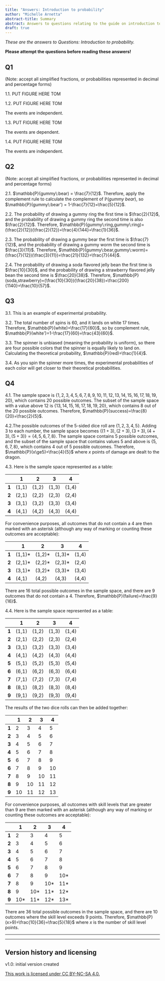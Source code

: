 ```yaml
---
title: "Answers: Introduction to probability"
author: "Michelle Arnetta"
abstract-title: Summary
abstract: Answers to questions relating to the guide on introduction to probability.
draft: true
---
```


*These are the answers to Questions: Introduction to probability.*

**Please attempt the questions before reading these answers!**

## Q1 {.unnumbered}

(Note: accept all simplified fractions, or probabilities represented in decimal and percentage forms)

1.1. PUT FIGURE HERE TOM

1.2. PUT FIGURE HERE TOM

The events are independent.

1.3. PUT FIGURE HERE TOM

The events are dependent.

1.4. PUT FIGURE HERE TOM

The events are independent.

## Q2 {.unnumbered}

(Note: accept all simplified fractions, or probabilities represented in decimal and percentage forms)

2.1. $\mathbb{P}(gummy\:bear) = \frac{7}{12}$. Therefore, apply the complement rule to calculate the complement of $\mathbb{P}(gummy\:bear)$, so $\mathbb{P}(gummy\:bear') = 1-\frac{7}{12}=\frac{5}{12}$.

2.2. The probability of drawing a gummy ring the first time is $\frac{2}{12}$, and the probability of drawing a gummy ring the second time is also $\frac{2}{12}$. Therefore, $\mathbb{P}(gummy\:ring,gummy\:ring)=(\frac{2}{12})(\frac{2}{12})=\frac{4}{144}=\frac{1}{36}$.

2.3. The probability of drawing a gummy bear the first time is $\frac{7}{12}$, and the probability of drawing a gummy worm the second time is $\frac{3}{11}$. Therefore, $\mathbb{P}(gummy\:bear,gummy\:worm)=(\frac{7}{12})(\frac{3}{11})=\frac{21}{132}=\frac{7}{44}$.

2.4. The probability of drawing a soda flavored jelly bean the first time is $\frac{10}{30}$, and the probability of drawing a strawberry flavored jelly bean the second time is $\frac{20}{38}$. Therefore, $\mathbb{P}(soda,strawberry)=(\frac{10}{30})(\frac{20}{38})=\frac{200}{1140}=\frac{10}{57}$.

## Q3 {.unnumbered}

3.1. This is an example of experimental probability.

3.2. The total number of spins is 60, and it lands on white 17 times. Therefore, $\mathbb{P}(white)=\frac{17}{60}$, so by complement rule, $\mathbb{P}(white')=1-\frac{17}{60}=\frac{43}{60}$.

3.3. The spinner is unbiased (meaning the probability is uniform), so there are four possible colors that the spinner is equally likely to land on. Calculating the theoretical probability, $\mathbb{P}(red)=\frac{1}{4}$.

3.4. As you spin the spinner more times, the experimental probabilities of each color will get closer to their theoretical probabilities.

## Q4 {.unnumbered}

4.1. The sample space is $\{1,2,3,4,5,6,7,8,9,10,11,12,13,14,15,16,17,18,19,20\}$, which contains 20 possible outcomes. The subset of the sample space with a value above 12 is $\{13,14,15,16,17,18,19,20\}$, which contains 8 out of the 20 possible outcomes. Therefore, $\mathbb{P}(success)=\frac{8}{20}=\frac{2}{5}$.

4.2.The possible outcomes of the 5-sided dice roll are $\{1,2,3,4,5\}$. Adding 3 to each number, the sample space becomes $\{(1+3),(2+3),(3+3),(4+3),(5+3)\}=\{4,5,6,7,8\}$. The sample space contains 5 possible outcomes, and the subset of the sample space that contains values 5 and above is $\{5,6,7,8\}$, which contains 4 out of 5 possible outcomes. Therefore, $\mathbb{P}(x\ge5)=\frac{4}{5}$ where $x$ points of damage are dealt to the dragon.

4.3. Here is the sample space represented as a table:

|       | 1     | 2     | 3     | 4     |
|-------|-------|-------|-------|-------|
| **1** | (1,1) | (1,2) | (1,3) | (1,4) |
| **2** | (2,1) | (2,2) | (2,3) | (2,4) |
| **3** | (3,1) | (3,2) | (3,3) | (3,4) |
| **4** | (4,1) | (4,2) | (4,3) | (4,4) |

For convenience purposes, all outcomes that do not contain a 4 are then marked with an asterisk (although any way of marking or counting these outcomes are acceptable):

|       | 1       | 2       | 3       | 4     |
|-------|---------|---------|---------|-------|
| **1** | (1,1)\* | (1,2)\* | (1,3)\* | (1,4) |
| **2** | (2,1)\* | (2,2)\* | (2,3)\* | (2,4) |
| **3** | (3,1)\* | (3,2)\* | (3,3)\* | (3,4) |
| **4** | (4,1)   | (4,2)   | (4,3)   | (4,4) |

There are 16 total possible outcomes in the sample space, and there are 9 outcomes that do not contain a 4. Therefore, $\mathbb{P}(failure)=\frac{9}{16}$.

4.4. Here is the sample space represented as a table:

|       | 1     | 2     | 3     | 4     |
|-------|-------|-------|-------|-------|
| **1** | (1,1) | (1,2) | (1,3) | (1,4) |
| **2** | (2,1) | (2,2) | (2,3) | (2,4) |
| **3** | (3,1) | (3,2) | (3,3) | (3,4) |
| **4** | (4,1) | (4,2) | (4,3) | (4,4) |
| **5** | (5,1) | (5,2) | (5,3) | (5,4) |
| **6** | (6,1) | (6,2) | (6,3) | (6,4) |
| **7** | (7,1) | (7,2) | (7,3) | (7,4) |
| **8** | (8,1) | (8,2) | (8,3) | (8,4) |
| **9** | (9,1) | (9,2) | (9,3) | (9,4) |

The results of the two dice rolls can then be added together:

|       | 1   | 2   | 3   | 4   |
|-------|-----|-----|-----|-----|
| **1** | 2   | 3   | 4   | 5   |
| **2** | 3   | 4   | 5   | 6   |
| **3** | 4   | 5   | 6   | 7   |
| **4** | 5   | 6   | 7   | 8   |
| **5** | 6   | 7   | 8   | 9   |
| **6** | 7   | 8   | 9   | 10  |
| **7** | 8   | 9   | 10  | 11  |
| **8** | 9   | 10  | 11  | 12  |
| **9** | 10  | 11  | 12  | 13  |

For convenience purposes, all outcomes with skill levels that are greater than 9 are then marked with an asterisk (although any way of marking or counting these outcomes are acceptable):

|       | 1    | 2    | 3    | 4    |
|-------|------|------|------|------|
| **1** | 2    | 3    | 4    | 5    |
| **2** | 3    | 4    | 5    | 6    |
| **3** | 4    | 5    | 6    | 7    |
| **4** | 5    | 6    | 7    | 8    |
| **5** | 6    | 7    | 8    | 9    |
| **6** | 7    | 8    | 9    | 10\* |
| **7** | 8    | 9    | 10\* | 11\* |
| **8** | 9    | 10\* | 11\* | 12\* |
| **9** | 10\* | 11\* | 12\* | 13\* |

There are 36 total possible outcomes in the sample space, and there are 10 outcomes where the skill level exceeds 9 points. Therefore, $\mathbb{P}(x>9)=\frac{10}{36}=\frac{5}{18}$ where $x$ is the number of skill level points.

------------------------------------------------------------------------

------------------------------------------------------------------------

## Version history and licensing {.unnumbered}

v1.0: initial version created

[This work is licensed under CC BY-NC-SA 4.0.](https://creativecommons.org/licenses/by-nc-sa/4.0/?ref=chooser-v1)
